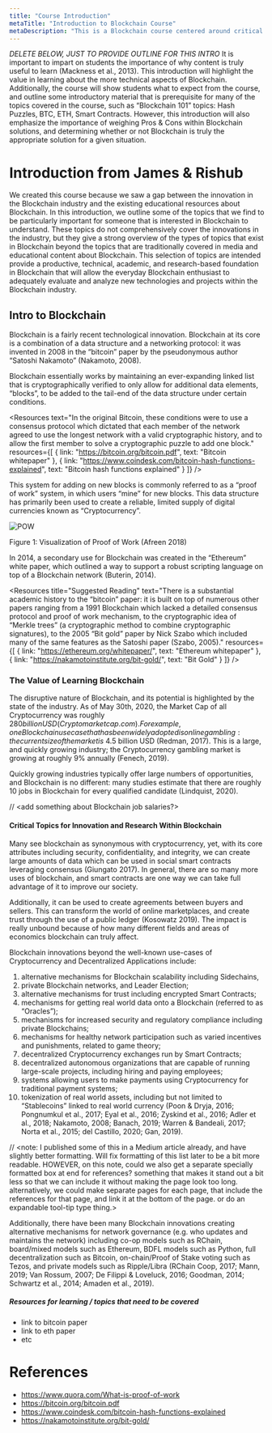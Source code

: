 ```yaml
---
title: "Course Introduction"
metaTitle: "Introduction to Blockchain Course"
metaDescription: "This is a Blockchain course centered around critical areas of innovation and research, including: scalability, oracles, privacy, Blockchain in industry, blockchain security, exchanges, and the trade-offs present in Blockchain."
---
```


*DELETE BELOW, JUST TO PROVIDE OUTLINE FOR THIS INTRO*
It is important to impart on students the importance of why content is truly useful to learn (Mackness et al., 2013). This introduction will highlight the value in learning about the more technical aspects of Blockchain. Additionally, the course will show students what to expect from the course, and outline some introductory material that is prerequisite for many of the topics covered in the course, such as “Blockchain 101” topics: Hash Puzzles, BTC, ETH, Smart Contracts. However, this introduction will also emphasize the importance of weighing Pros & Cons within Blockchain solutions, and determining whether or not Blockchain is truly the appropriate solution for a given situation.

# Introduction from James & Rishub
We created this course because we saw a gap between the innovation in the Blockchain industry and the existing educational resources about Blockchain. In this introduction, we outline some of the topics that we find to be particularly important for someone that is interested in Blockchain to understand. These topics do not comprehensively cover the innovations in the industry, but they give a strong overview of the types of topics that exist in Blockchain beyond the topics that are traditionally covered in media and educational content about Blockchain. This selection of topics are intended provide a productive, technical, academic, and research-based foundation in Blockchain that will allow the everyday Blockchain enthusiast to adequately evaluate and analyze new technologies and projects within the Blockchain industry.

## Intro to Blockchain
Blockchain is a fairly recent technological innovation. Blockchain at its core is a combination of a data structure and a networking protocol: it was invented in 2008 in the “bitcoin” paper by the pseudonymous author “Satoshi Nakamoto” (Nakamoto, 2008).

Blockchain essentially works by maintaining an ever-expanding linked list that is cryptographically verified to only allow for additional data elements, “blocks”, to be added to the tail-end of the data structure under certain conditions.


<Resources
    text="In the original Bitcoin, these conditions were to  use a consensus protocol which dictated that each member of the network agreed to use the longest network with a valid cryptographic history, and to allow the first member to solve a cryptographic puzzle to add one block."
    resources={[
        { link: "https://bitcoin.org/bitcoin.pdf", text: "Bitcoin whitepaper" },
        { link: "https://www.coindesk.com/bitcoin-hash-functions-explained", text: "Bitcoin hash functions explained" }
    ]}
/>

This system for adding on new blocks is commonly referred to as a “proof of work” system, in which users “mine” for new blocks. This data structure has primarily been used to create a reliable, limited supply of digital currencies known as “Cryptocurrency”.

![POW](https://qph.fs.quoracdn.net/main-qimg-6a4b7c0672390d26a59e2eac8b4af107)
<p style={{ textAlign: 'center' }}>Figure 1: Visualization of Proof of Work (Afreen 2018)</p>


In 2014, a secondary use for Blockchain was created in the “Ethereum” white paper, which outlined a way to support a robust scripting language on top of a Blockchain network (Buterin, 2014).

<Resources
    title="Suggested Reading"
    text="There is a substantial academic history to the “bitcoin” paper: it is built on top of numerous other papers ranging from a 1991 Blockchain which lacked a detailed consensus protocol and proof of work mechanism, to the cryptographic idea of “Merkle trees” (a cryptographic method to combine cryptographic signatures), to the 2005 “Bit gold” paper by Nick Szabo which included many of the same features as the Satoshi paper (Szabo, 2005)."
    resources={[
        { link: "https://ethereum.org/whitepaper/", text: "Ethereum whitepaper" },
        { link: "https://nakamotoinstitute.org/bit-gold/", text: "Bit Gold" }
    ]}
/>

### The Value of Learning Blockchain

The disruptive nature of Blockchain, and its potential is highlighted by the state of the industry. As of May 30th, 2020, the Market Cap of all Cryptocurrency was roughly $280 billion USD (Cryptomarketcap.com). For example, one Blockchain use case that has been widely adopted is online gambling: the current size of the market is ~$4.5 billion USD (Redman, 2017). This is a large, and quickly growing industry; the Cryptocurrency gambling market is growing at roughly 9% annually (Fenech, 2019).

Quickly growing industries typically offer large numbers of opportunities, and Blockchain is no different: many studies estimate that there are roughly 10 jobs in Blockchain for every qualified candidate (Lindquist, 2020).

// <add something about Blockchain job salaries?>

#### Critical Topics for Innovation and Research Within Blockchain

Many see blockchain as synonymous with cryptocurrency, yet, with its core attributes including security, confidentiality, and integrity, we can create large amounts of data which can be used in social smart contracts leveraging consensus (Giungato 2017). In general, there are so many more uses of blockchain, and smart contracts are one way we can take full advantage of it to improve our society.

Additionally, it can be used to create agreements between buyers and sellers. This can transform the world of online marketplaces, and create trust through the use of a public ledger (Kosowatz 2019). The impact is really unbound because of how many different fields and areas of economics blockchain can truly affect.

Blockchain innovations beyond the well-known use-cases of Cryptocurrency and Decentralized Applications include:
1. alternative mechanisms for Blockchain scalability including Sidechains,
2. private Blockchain networks, and Leader Election;
3. alternative mechanisms for trust including encrypted Smart Contracts;
4. mechanisms for getting real world data onto a Blockchain (referred to as “Oracles”);
5. mechanisms for increased security and regulatory compliance including private Blockchains;
6. mechanisms for healthy network participation such as varied incentives and punishments, related to game theory;
7. decentralized Cryptocurrency exchanges run by Smart Contracts;
8. decentralized autonomous organizations that are capable of running large-scale projects, including hiring and paying employees;
9. systems allowing users to make payments using Cryptocurrency for traditional payment systems;
10. tokenization of real world assets, including but not limited to “Stablecoins” linked to real world currency (Poon & Dryja, 2016; Pongnumkul et al., 2017; Eyal et al., 2016; Zyskind et al., 2016; Adler et al., 2018; Nakamoto, 2008; Banach, 2019; Warren & Bandeali, 2017; Norta et al., 2015; del Castillo, 2020; Gan, 2019).

// <note: I published some of this in a Medium article already, and have slightly better formatting. Will fix formatting of this list later to be a bit more readable. HOWEVER, on this note, could we also get a separate specially formatted box at end for references? something that makes it stand out a bit less so that we can include it without making the page look too long. alternatively, we could make separate pages for each page, that include the references for that page, and link it at the bottom of the page. or do an expandable tool-tip type thing.>

Additionally, there have been many Blockchain innovations creating alternative mechanisms for network governance (e.g. who updates and maintains the network) including co-op models such as RChain, board/mixed models such as Ethereum, BDFL models such as Python, full decentralization such as Bitcoin, on-chain/Proof of Stake voting such as Tezos, and private models such as Ripple/Libra (RChain Coop, 2017; Mann, 2019; Van Rossum, 2007; De Filippi & Loveluck, 2016; Goodman, 2014; Schwartz et al., 2014; Amaden et al., 2019).

##### Resources for learning / topics that need to be covered
- link to bitcoin paper
- link to eth paper
- etc

# References
- https://www.quora.com/What-is-proof-of-work
- https://bitcoin.org/bitcoin.pdf
- https://www.coindesk.com/bitcoin-hash-functions-explained
- https://nakamotoinstitute.org/bit-gold/
